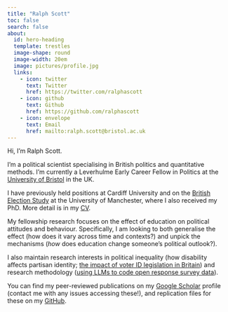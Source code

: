 ```yaml
---
title: "Ralph Scott"
toc: false
search: false
about:
  id: hero-heading
  template: trestles
  image-shape: round
  image-width: 20em
  image: pictures/profile.jpg
  links:
    - icon: twitter
      text: Twitter
      href: https://twitter.com/ralphascott
    - icon: github
      text: Github
      href: https://github.com/ralphascott
    - icon: envelope
      text: Email
      href: mailto:ralph.scott@bristol.ac.uk
---
```


::: {#hero-heading}
Hi, I'm Ralph Scott.

I'm a political scientist specialising in British politics and quantitative methods. I'm currently a Leverhulme Early Career Fellow in Politics at the [University of Bristol](https://research-information.bris.ac.uk/en/persons/ralph-scott) in the UK.

I have previously held positions at Cardiff University and on the [British Election Study](https://www.britishelectionstudy.com/) at the University of Manchester, where I also received my PhD. More detail is in my [CV](CV.qmd).

My fellowship research focuses on the effect of education on political attitudes and behaviour. Specifically, I am looking to both generalise the effect (how does it vary across time and contexts?) and unpick the mechanisms (*how* does education change someone's political outlook?).

I also maintain research interests in political inequality (how disability affects partisan identity; [the impact of voter ID legislation in Britain](https://papers.ssrn.com/sol3/papers.cfm?abstract_id=3966155)) and research methodology ([using LLMs to code open response survey data](https://doi.org/10.1177/20531680241231468)).

You can find my peer-reviewed publications on my [Google Scholar](https://scholar.google.com/citations?user=7tmZ35EAAAAJ&hl=en) profile (contact me with any issues accessing these!), and replication files for these on my [GitHub](https://github.com/ralphascott).
:::
